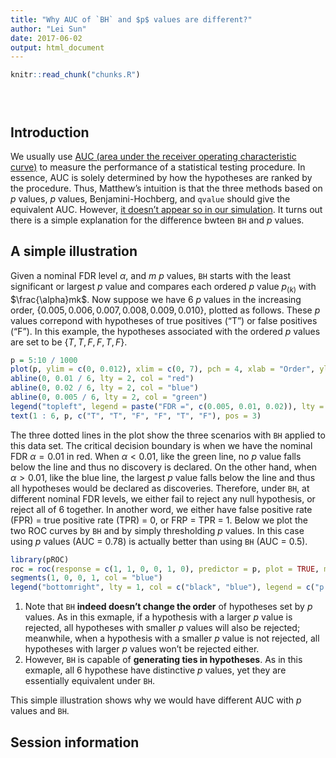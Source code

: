 ```yaml
---
title: "Why AUC of `BH` and $p$ values are different?"
author: "Lei Sun"
date: 2017-06-02
output: html_document
---
```


<!-- The file analysis/chunks.R contains chunks that define default settings
shared across the workflowr files. -->
```r
knitr::read_chunk("chunks.R")
```

<!-- Update knitr chunk options -->
```r
```

<!-- Insert the date the file was last updated -->
```r
```

<!-- Insert the code version (Git commit SHA1) if Git repository exists and R
 package git2r is installed -->
```r
```

<!-- Add your analysis here -->

## Introduction

We usually use [AUC (area under the receiver operating characteristic curve)](https://en.wikipedia.org/wiki/Receiver_operating_characteristic#Area_under_the_curve) to measure the performance of a statistical testing procedure.  In essence, AUC is solely determined by how the hypotheses are ranked by the procedure.  Thus, Matthew's intuition is that the three methods based on $p$ values, $p$ values, Benjamini-Hochberg, and `qvalue` should give the equivalent AUC.  However, [it doesn't appear so in our simulation](simulation_real_se.html).  It turns out there is a simple explanation for the difference bwteen `BH` and $p$ values.

## A simple illustration

Given a nominal FDR level $\alpha$, and $m$ $p$ values, `BH` starts with the least significant or largest $p$ value and compares each ordered $p$ value $p_{(k)}$ with $\frac{\alpha}mk$.  Now suppose we have 6 $p$ values in the increasing order, $\left\{0.005, 0.006, 0.007, 0.008, 0.009, 0.010\right\}$, plotted as follows.  These $p$ values correpond with hypotheses of true positives ("T") or false positives ("F").  In this example, the hypotheses associated with the ordered $p$ values are set to be $\left\{T, T, F, F, T, F\right\}$.

```r
p = 5:10 / 1000
plot(p, ylim = c(0, 0.012), xlim = c(0, 7), pch = 4, xlab = "Order", ylab = "Ordered p value", main = "Benjamini-Hochberg Decision Boundary")
abline(0, 0.01 / 6, lty = 2, col = "red")
abline(0, 0.02 / 6, lty = 2, col = "blue")
abline(0, 0.005 / 6, lty = 2, col = "green")
legend("topleft", legend = paste("FDR =", c(0.005, 0.01, 0.02)), lty = 2, col = c("green", "red", "blue"))
text(1 : 6, p, c("T", "T", "F", "F", "T", "F"), pos = 3)
```

The three dotted lines in the plot show the three scenarios with `BH` applied to this data set.  The critical decision boundary is when we have the nominal FDR $\alpha = 0.01$ in red.  When $\alpha < 0.01$, like the green line, no $p$ value falls below the line and thus no discovery is declared.  On the other hand, when $\alpha > 0.01$, like the blue line, the largest $p$ value falls below the line and thus all hypotheses would be declared as discoveries.  Therefore, under `BH`, at different nominal FDR levels, we either fail to reject any null hypothesis, or reject all of $6$ together.  In another word, we either have false positive rate (FPR) $=$ true positive rate (TPR) $=$ 0, or FRP $=$ TPR $=$ 1.  Below we plot the two ROC curves by `BH` and by simply thresholding $p$ values.  In this case using $p$ values (AUC $=$ 0.78) is actually better than using `BH` (AUC = 0.5).

```r
library(pROC)
roc = roc(response = c(1, 1, 0, 0, 1, 0), predictor = p, plot = TRUE, main = "Receiver Operating Characteristic Curve")
segments(1, 0, 0, 1, col = "blue")
legend("bottomright", lty = 1, col = c("black", "blue"), legend = c("p value", "BH"))
```

1. Note that `BH` **indeed doesn't change the order** of hypotheses set by $p$ values.  As in this exmaple, if a hypothesis with a larger $p$ value is rejected, all hypotheses with smaller $p$ values will also be rejected; meanwhile, when a hypothesis with a smaller $p$ value is not rejected, all hypotheses with larger $p$ values won't be rejected either.
2. However, `BH` is capable of **generating ties in hypotheses**.  As in this exmaple, all $6$ hypothese have distinctive $p$ values, yet they are essentially equivalent under `BH`.

This simple illustration shows why we would have different AUC with $p$ values and `BH`.



## Session information

<!-- Insert the session information into the document -->
```r
```
